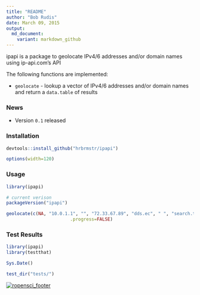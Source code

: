 ```yaml
---
title: "README"
author: "Bob Rudis"
date: March 09, 2015
output:
  md_document:
    variant: markdown_github
---
```


ipapi is a package to geolocate IPv4/6 addresses and/or domain names using ip-api.com's API

The following functions are implemented:

- `geolocate` - lookup a vector of IPv4/6 addresses and/or domain names and return a `data.table` of results

### News

- Version `0.1` released

### Installation

```r
devtools::install_github("hrbrmstr/ipapi")
```

```r
options(width=120)
```

### Usage

```r
library(ipapi)

# current verison
packageVersion("ipapi")

geolocate(c(NA, "10.0.1.1", "", "72.33.67.89", "dds.ec", " ", "search.twitter.com"),
                        .progress=FALSE)

```

### Test Results

```r
library(ipapi)
library(testthat)

Sys.Date()

test_dir("tests/")
```

[![ropensci_footer](http://ropensci.org/public_images/github_footer.png)](http://ropensci.org)